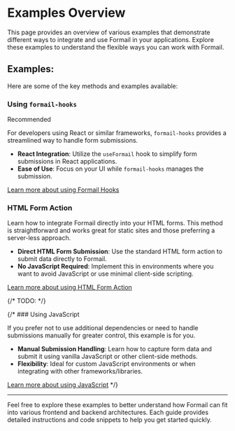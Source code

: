 
# Examples Overview

This page provides an overview of various examples that demonstrate different ways to integrate and use Formail in your applications. Explore these examples to understand the flexible ways you can work with Formail.

## Examples:

Here are some of the key methods and examples available:

### Using `formail-hooks`

<Callout>Recommended</Callout>

For developers using React or similar frameworks, `formail-hooks` provides a streamlined way to handle form submissions.

- **React Integration**: Utilize the `useFormail` hook to simplify form submissions in React applications.
- **Ease of Use**: Focus on your UI while `formail-hooks` manages the submission.

[Learn more about using Formail Hooks](/examples/formail-hooks)

### HTML Form Action

Learn how to integrate Formail directly into your HTML forms. This method is straightforward and works great for static sites and those preferring a server-less approach.

- **Direct HTML Form Submission**: Use the standard HTML form action to submit data directly to Formail.
- **No JavaScript Required**: Implement this in environments where you want to avoid JavaScript or use minimal client-side scripting.

[Learn more about using HTML Form Action](/examples/html-form-action)

{/* TODO: */}

{/* ### Using JavaScript

If you prefer not to use additional dependencies or need to handle submissions manually for greater control, this example is for you.

- **Manual Submission Handling**: Learn how to capture form data and submit it using vanilla JavaScript or other client-side methods.
- **Flexibility**: Ideal for custom JavaScript environments or when integrating with other frameworks/libraries.

[Learn more about using JavaScript](/examples/javascript) */}

---

Feel free to explore these examples to better understand how Formail can fit into various frontend and backend architectures. Each guide provides detailed instructions and code snippets to help you get started quickly.
